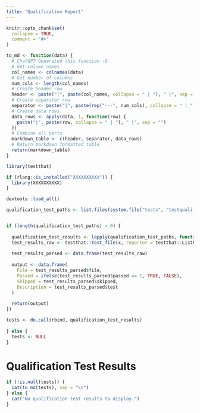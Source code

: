 ```yaml
---
title: "Qualification Report"
---
```


```r
knitr::opts_chunk$set(
  collapse = TRUE,
  comment = "#>"
)

to_md <- function(data) {
  # ChatGPT Generated this function :O
  # Get column names
  col_names <- colnames(data)
  # Get number of columns
  num_cols <- length(col_names)
  # Create header row
  header <- paste("|", paste(col_names, collapse = " | "), " |", sep = "")
  # Create separator row
  separator <- paste("|", paste(rep("---", num_cols), collapse = " | "), " |", sep = "")
  # Create data rows
  data_rows <- apply(data, 1, function(row) {
    paste("|", paste(row, collapse = " | "), " |", sep = "")
  })
  # Combine all parts
  markdown_table <- c(header, separator, data_rows)
  # Return markdown formatted table
  return(markdown_table)
}

```

```r
library(testthat)

if (rlang::is_installed("XXXXXXXXXX")) {
  library(XXXXXXXXXX)
}

devtools::load_all()

qualification_test_paths <- list.files(system.file("tests", "testqualification", "qualification", package = "XXXXXXXXXX"), pattern = ".R", full.names = TRUE)


if (length(qualification_test_paths) > 0) {
  
  qualification_test_results <- lapply(qualification_test_paths, function(x) {
  test_results_raw <- testthat::test_file(x, reporter = testthat::ListReporter, package = "XXXXXXXXXX")
  
  test_results_parsed <- data.frame(test_results_raw)
  
  output <- data.frame(
    File = test_results_parsed$file,
    Passed = ifelse(test_results_parsed$passed == 1, TRUE, FALSE),
    Skipped = test_results_parsed$skipped,
    Description = test_results_parsed$test
  )
  
  return(output)
})

tests <- do.call(rbind, qualification_test_results)
  
} else {
  tests <- NULL
}

```

# Qualification Test Results

```r

if (!is.null(tests)) {
  cat(to_md(tests), sep = "\n")
} else {
  cat("No qualification test results to display.")
}
```
